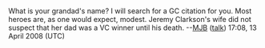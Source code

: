 <article id="16912895" title=User talk:Lusule>
	<talkpage id="16912895" title="User talk:Lusule">
What is your grandad's name? I will search for a GC citation for you. Most heroes are, as one would expect, modest. Jeremy Clarkson's wife did not suspect that her dad was a VC winner until his death. --[[User:Maxburgoyne|MJB]] ([[User talk:Maxburgoyne|talk]]) 17:08, 13 April 2008 (UTC)
	</talkpage>
</article>